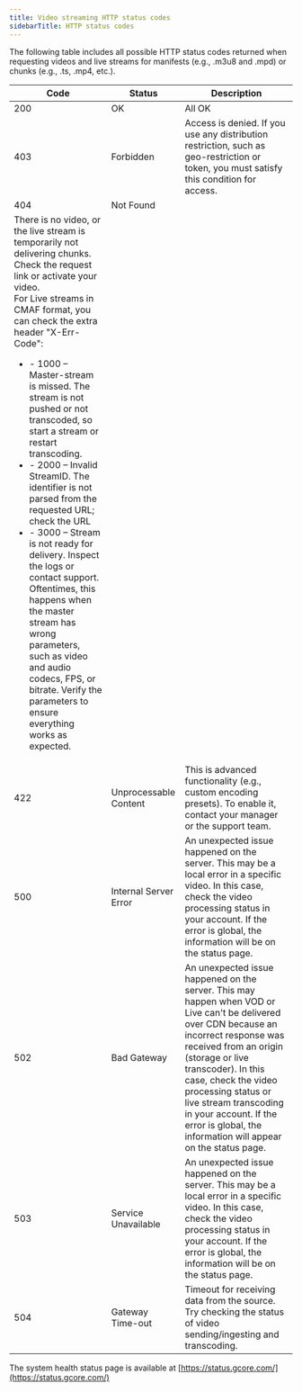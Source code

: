 ```yaml
---
title: Video streaming HTTP status codes
sidebarTitle: HTTP status codes
---
```


The following table includes all possible HTTP status codes returned when requesting videos and live streams for manifests (e.g., .m3u8 and .mpd) or chunks (e.g., .ts, .mp4, etc.).

| Code | Status | Description |
| ---- | ------ | ----------- |
| 200 | OK | All OK |
| 403 | Forbidden | Access is denied. If you use any distribution restriction, such as geo-restriction or token, you must satisfy this condition for access. |
| 404 | Not Found | 
There is no video, or the live stream is temporarily not delivering chunks. Check the request link or activate your video.<br />For Live streams in CMAF format, you can check the extra header "X-Err-Code":<ul><li>- 1000 – Master-stream is missed. The stream is not pushed or not transcoded, so start a stream or restart transcoding.</li><li>- 2000 – Invalid StreamID. The identifier is not parsed from the requested URL; check the URL</li><li>- 3000 – Stream is not ready for delivery. Inspect the logs or contact support. Oftentimes, this happens when the master stream has wrong parameters, such as video and audio codecs, FPS, or bitrate. Verify the parameters to ensure everything works as expected.</li></ul> |
| 422 | Unprocessable Content | This is advanced functionality (e.g., custom encoding presets). To enable it, contact your manager or the support team. |
| 500 | Internal Server Error | An unexpected issue happened on the server. This may be a local error in a specific video. In this case, check the video processing status in your account. If the error is global, the information will be on the status page. |
| 502 | Bad Gateway | An unexpected issue happened on the server. This may happen when VOD or Live can't be delivered over CDN because an incorrect response was received from an origin (storage or live transcoder). In this case, check the video processing status or live stream transcoding in your account. If the error is global, the information will appear on the status page. |
| 503 | Service Unavailable | An unexpected issue happened on the server. This may be a local error in a specific video. In this case, check the video processing status in your account. If the error is global, the information will be on the status page. |
| 504 | Gateway Time-out | Timeout for receiving data from the source. Try checking the status of video sending/ingesting and transcoding. |



<Info>
 
The system health status page is available at [https://status.gcore.com/](https://status.gcore.com/)
 
</Info>